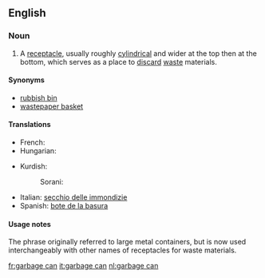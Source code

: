 ==English==

===Noun===
{{en-noun|sg=[[garbage]] [[can]]}}

# A [[receptacle]], usually roughly [[cylindrical]] and wider at the top then at the bottom, which serves as a place to [[discard]] [[waste]] materials.

====Synonyms====
*[[rubbish bin]]
*[[wastepaper basket]]

====Translations====
{{trans-top|A receptacle, which serves as a place to discard waste materials.}}
* French: {{t+|fr|poubelle|m}}
* Hungarian: {{t-|hu|szemétvödör}}
{{trans-mid}}
*Kurdish:
*:Sorani: {{t|ku|ته‌نه‌که‌ی خۆڵ|tr=tenekei xoll|sc=KUchar}}
* Italian: [[secchio delle immondizie]]
* Spanish: [[bote de la basura]]
{{trans-bottom}}

====Usage notes====
The phrase originally referred to large metal containers, but is now used interchangeably with other names of receptacles for waste materials.

[[fr:garbage can]]
[[it:garbage can]]
[[nl:garbage can]]
